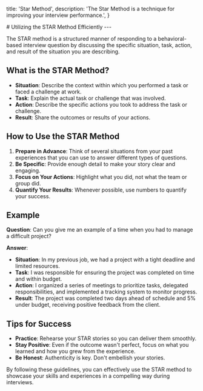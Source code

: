 
  title: 'Star Method',
  description:
    'The Star Method is a technique for improving your interview performance.',
}

<HeroPattern />
# Utilizing the STAR Method Efficiently
---

The STAR method is a structured manner of responding to a behavioral-based interview question by discussing the specific situation, task, action, and result of the situation you are describing.

## What is the STAR Method?

- **Situation**: Describe the context within which you performed a task or faced a challenge at work.
- **Task**: Explain the actual task or challenge that was involved.
- **Action**: Describe the specific actions you took to address the task or challenge.
- **Result**: Share the outcomes or results of your actions.

## How to Use the STAR Method

1. **Prepare in Advance**: Think of several situations from your past experiences that you can use to answer different types of questions.
2. **Be Specific**: Provide enough detail to make your story clear and engaging.
3. **Focus on Your Actions**: Highlight what you did, not what the team or group did.
4. **Quantify Your Results**: Whenever possible, use numbers to quantify your success.

## Example

**Question**: Can you give me an example of a time when you had to manage a difficult project?

**Answer**:

- **Situation**: In my previous job, we had a project with a tight deadline and limited resources.
- **Task**: I was responsible for ensuring the project was completed on time and within budget.
- **Action**: I organized a series of meetings to prioritize tasks, delegated responsibilities, and implemented a tracking system to monitor progress.
- **Result**: The project was completed two days ahead of schedule and 5% under budget, receiving positive feedback from the client.

## Tips for Success

- **Practice**: Rehearse your STAR stories so you can deliver them smoothly.
- **Stay Positive**: Even if the outcome wasn't perfect, focus on what you learned and how you grew from the experience.
- **Be Honest**: Authenticity is key. Don't embellish your stories.

By following these guidelines, you can effectively use the STAR method to showcase your skills and experiences in a compelling way during interviews.
